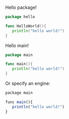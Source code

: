 Hello package!
```go
package hello 

func HelloWorld(){
   println("hello world!")
}
```

Hello main!
```go
package main 

func main(){
   println("hello world!")
}
```

Or specify an engine:
```r
package main

func main(){
   println("hello world!")
}
```
